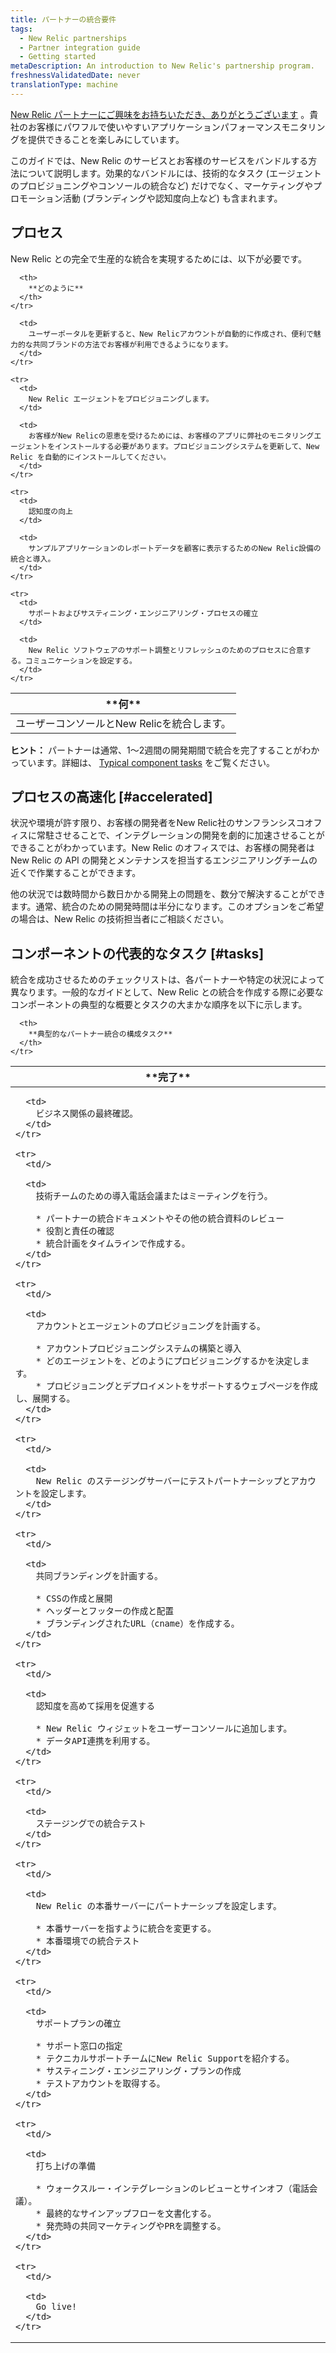 ```yaml
---
title: パートナーの統合要件
tags:
  - New Relic partnerships
  - Partner integration guide
  - Getting started
metaDescription: An introduction to New Relic's partnership program.
freshnessValidatedDate: never
translationType: machine
---
```


[New Relic パートナーにご興味をお持ちいただき、ありがとうございます](/docs/new-relic-partnerships/partner-integration-guide/partner-account-maintenance/partnership-accounts-users-subscriptions) 。貴社のお客様にパワフルで使いやすいアプリケーションパフォーマンスモニタリングを提供できることを楽しみにしています。

このガイドでは、New Relic のサービスとお客様のサービスをバンドルする方法について説明します。効果的なバンドルには、技術的なタスク (エージェントのプロビジョニングやコンソールの統合など) だけでなく、マーケティングやプロモーション活動 (ブランディングや認知度向上など) も含まれます。

## プロセス

New Relic との完全で生産的な統合を実現するためには、以下が必要です。

<table>
  <thead>
    <tr>
      <th width={200}>
        **何**
      </th>

      <th>
        **どのように**
      </th>
    </tr>
  </thead>

  <tbody>
    <tr>
      <td>
        ユーザーコンソールとNew Relicを統合します。
      </td>

      <td>
        ユーザーポータルを更新すると、New Relicアカウントが自動的に作成され、便利で魅力的な共同ブランドの方法でお客様が利用できるようになります。
      </td>
    </tr>

    <tr>
      <td>
        New Relic エージェントをプロビジョニングします。
      </td>

      <td>
        お客様がNew Relicの恩恵を受けるためには、お客様のアプリに弊社のモニタリングエージェントをインストールする必要があります。プロビジョニングシステムを更新して、New Relic を自動的にインストールしてください。
      </td>
    </tr>

    <tr>
      <td>
        認知度の向上
      </td>

      <td>
        サンプルアプリケーションのレポートデータを顧客に表示するためのNew Relic設備の統合と導入。
      </td>
    </tr>

    <tr>
      <td>
        サポートおよびサスティニング・エンジニアリング・プロセスの確立
      </td>

      <td>
        New Relic ソフトウェアのサポート調整とリフレッシュのためのプロセスに合意する。コミュニケーションを設定する。
      </td>
    </tr>
  </tbody>
</table>

**ヒント：** パートナーは通常、1～2週間の開発期間で統合を完了することがわかっています。詳細は、 [Typical component tasks](#tasks) をご覧ください。

## プロセスの高速化 [#accelerated]

状況や環境が許す限り、お客様の開発者をNew Relic社のサンフランシスコオフィスに常駐させることで、インテグレーションの開発を劇的に加速させることができることがわかっています。New Relic のオフィスでは、お客様の開発者は New Relic の API の開発とメンテナンスを担当するエンジニアリングチームの近くで作業することができます。

他の状況では数時間から数日かかる開発上の問題を、数分で解決することができます。通常、統合のための開発時間は半分になります。このオプションをご希望の場合は、New Relic の技術担当者にご相談ください。

## コンポーネントの代表的なタスク [#tasks]

統合を成功させるためのチェックリストは、各パートナーや特定の状況によって異なります。一般的なガイドとして、New Relic との統合を作成する際に必要なコンポーネントの典型的な概要とタスクの大まかな順序を以下に示します。

<table>
  <thead>
    <tr>
      <th width={75}>
        **完了**
      </th>

      <th>
        **典型的なパートナー統合の構成タスク**
      </th>
    </tr>
  </thead>

  <tbody>
    <tr>
      <td/>

      <td>
        ビジネス関係の最終確認。
      </td>
    </tr>

    <tr>
      <td/>

      <td>
        技術チームのための導入電話会議またはミーティングを行う。

        * パートナーの統合ドキュメントやその他の統合資料のレビュー
        * 役割と責任の確認
        * 統合計画をタイムラインで作成する。
      </td>
    </tr>

    <tr>
      <td/>

      <td>
        アカウントとエージェントのプロビジョニングを計画する。

        * アカウントプロビジョニングシステムの構築と導入
        * どのエージェントを、どのようにプロビジョニングするかを決定します。
        * プロビジョニングとデプロイメントをサポートするウェブページを作成し、展開する。
      </td>
    </tr>

    <tr>
      <td/>

      <td>
        New Relic のステージングサーバーにテストパートナーシップとアカウントを設定します。
      </td>
    </tr>

    <tr>
      <td/>

      <td>
        共同ブランディングを計画する。

        * CSSの作成と展開
        * ヘッダーとフッターの作成と配置
        * ブランディングされたURL（cname）を作成する。
      </td>
    </tr>

    <tr>
      <td/>

      <td>
        認知度を高めて採用を促進する

        * New Relic ウィジェットをユーザーコンソールに追加します。
        * データAPI連携を利用する。
      </td>
    </tr>

    <tr>
      <td/>

      <td>
        ステージングでの統合テスト
      </td>
    </tr>

    <tr>
      <td/>

      <td>
        New Relic の本番サーバーにパートナーシップを設定します。

        * 本番サーバーを指すように統合を変更する。
        * 本番環境での統合テスト
      </td>
    </tr>

    <tr>
      <td/>

      <td>
        サポートプランの確立

        * サポート窓口の指定
        * テクニカルサポートチームにNew Relic Supportを紹介する。
        * サスティニング・エンジニアリング・プランの作成
        * テストアカウントを取得する。
      </td>
    </tr>

    <tr>
      <td/>

      <td>
        打ち上げの準備

        * ウォークスルー・インテグレーションのレビューとサインオフ（電話会議）。
        * 最終的なサインアップフローを文書化する。
        * 発売時の共同マーケティングやPRを調整する。
      </td>
    </tr>

    <tr>
      <td/>

      <td>
        Go live!
      </td>
    </tr>
  </tbody>
</table>